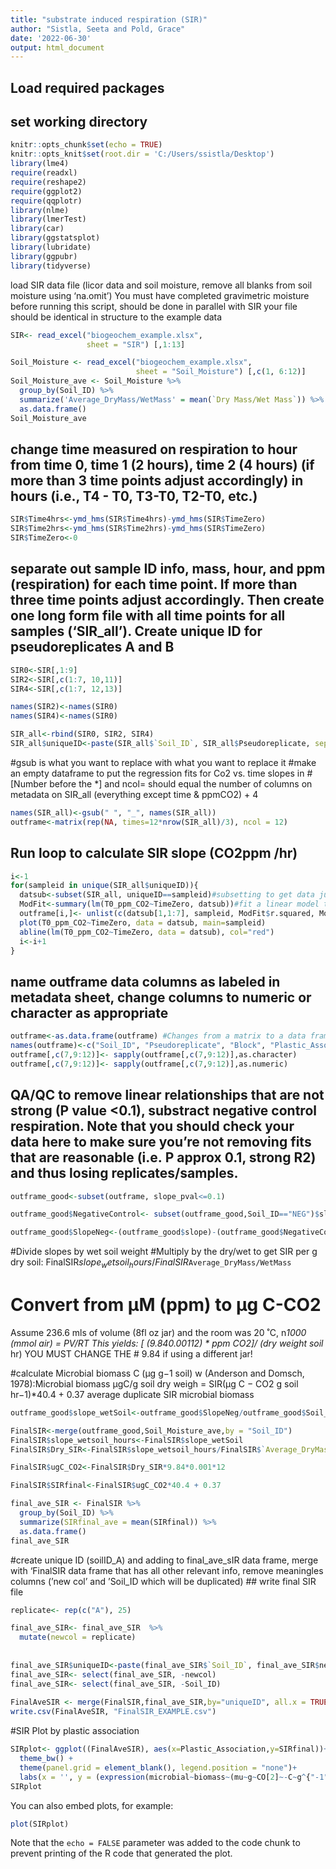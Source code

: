 ---
title: "substrate induced respiration (SIR)"
author: "Sistla, Seeta and Pold, Grace"
date: '2022-06-30'
output: html_document
---
## Load required packages
## set working directory
```{r setup, include=FALSE}
knitr::opts_chunk$set(echo = TRUE)
knitr::opts_knit$set(root.dir = 'C:/Users/ssistla/Desktop')
library(lme4)
require(readxl)
require(reshape2)
require(ggplot2)
require(qqplotr)
library(nlme)
library(lmerTest)
library(car)
library(ggstatsplot)
library(lubridate)
library(ggpubr)
library(tidyverse)
```


load SIR data file (licor data and soil moisture, remove all blanks from soil moisture using 'na.omit') 
You must have completed gravimetric moisture before running this script, should be done in parallel with SIR
your file should be identical in structure to the example data
```{r cars}
SIR<- read_excel("biogeochem_example.xlsx", 
                 sheet = "SIR") [,1:13]

Soil_Moisture <- read_excel("biogeochem_example.xlsx", 
                            sheet = "Soil_Moisture") [,c(1, 6:12)]
Soil_Moisture_ave <- Soil_Moisture %>%                                     
  group_by(Soil_ID) %>%
  summarize('Average_DryMass/WetMass' = mean(`Dry Mass/Wet Mass`)) %>% 
  as.data.frame()
Soil_Moisture_ave

```

## change time measured on respiration to hour from time 0, time 1 (2 hours), time 2 (4 hours) (if more than 3 time points adjust accordingly) in hours (i.e., T4 - T0, T3-T0, T2-T0, etc.)

```{r}
SIR$Time4hrs<-ymd_hms(SIR$Time4hrs)-ymd_hms(SIR$TimeZero)
SIR$Time2hrs<-ymd_hms(SIR$Time2hrs)-ymd_hms(SIR$TimeZero)
SIR$TimeZero<-0
```

## separate out sample ID info, mass, hour, and ppm (respiration) for each time point. If more than three time points adjust accordingly.  Then create one long form file with all time points for all samples ('SIR_all'). Create unique ID for pseudoreplicates A and B


```{r}

SIR0<-SIR[,1:9]
SIR2<-SIR[,c(1:7, 10,11)]
SIR4<-SIR[,c(1:7, 12,13)]

names(SIR2)<-names(SIR0)
names(SIR4)<-names(SIR0)

SIR_all<-rbind(SIR0, SIR2, SIR4)
SIR_all$uniqueID<-paste(SIR_all$`Soil_ID`, SIR_all$Pseudoreplicate, sep="_")
```


#gsub is what you want to replace with what you want to replace it 
#make an empty dataframe to put the regression fits for Co2 vs. time slopes in 
#[Number before the *] and ncol= should equal the number of columns on metadata on SIR_all (everything except time & ppmCO2) + 4 
```{r}
names(SIR_all)<-gsub(" ", "_", names(SIR_all))
outframe<-matrix(rep(NA, times=12*nrow(SIR_all)/3), ncol = 12)
```


## Run loop to calculate SIR slope (CO2ppm /hr)

```{r}
i<-1
for(sampleid in unique(SIR_all$uniqueID)){
  datsub<-subset(SIR_all, uniqueID==sampleid)#subsetting to get data just for sample of interest
  ModFit<-summary(lm(T0_ppm_CO2~TimeZero, datsub))#fit a linear model to determine slope
  outframe[i,]<- unlist(c(datsub[1,1:7], sampleid, ModFit$r.squared, ModFit$coefficients[2], ModFit$coefficients[4], ModFit$coefficients[8]))#extract the parameters of interest (ie slope, Rsq and p-values for slope) and save to a new dataframe
  plot(T0_ppm_CO2~TimeZero, data = datsub, main=sampleid)
  abline(lm(T0_ppm_CO2~TimeZero, data = datsub), col="red")
  i<-i+1
}

```
## name outframe data columns as labeled in metadata sheet, change columns to numeric or character as appropriate

```{r}
outframe<-as.data.frame(outframe) #Changes from a matrix to a data frame
names(outframe)<-c("Soil_ID", "Pseudoreplicate", "Block", "Plastic_Association", "Mulch_Thickness", "BDM_Maker", "Soil_wet_wt", "uniqueID", "r.squared", "slope", "SE", "slope_pval")
outframe[,c(7,9:12)]<- sapply(outframe[,c(7,9:12)],as.character)
outframe[,c(7,9:12)]<- sapply(outframe[,c(7,9:12)],as.numeric)
```

## QA/QC to remove linear relationships that are not strong (P value <0.1), substract negative control respiration. Note that you should check your data here to make sure you're not removing fits that are reasonable (i.e. P approx 0.1, strong R2) and thus losing replicates/samples. 

```{r}
outframe_good<-subset(outframe, slope_pval<=0.1)

outframe_good$NegativeControl<- subset(outframe_good,Soil_ID=="NEG")$slope

outframe_good$SlopeNeg<-(outframe_good$slope)-(outframe_good$NegativeControl)

```

#Divide slopes by wet soil weight
#Multiply by the dry/wet to get SIR per g dry soil: FinalSIR$slope_wetsoil_hours/FinalSIR$`Average_DryMass/WetMass`

# Convert from µM (ppm) to µg C-CO2
Assume 236.6 mls of volume (8fl oz jar) and the room was 20 ˚C, n*1000 (mmol air) = PV/RT 
This yields: [ (9.84*0.001*12) * ppm CO2]/ (dry weight soil * hr)
YOU MUST CHANGE THE # 9.84 if using a different jar!

#calculate Microbial biomass C (µg g−1 soil) w (Anderson and Domsch, 1978):Microbial biomass  μgC/g soil dry weigh = SIR(μg C − CO2 g soil hr−1)*40.4 + 0.37
 average duplicate SIR microbial biomass



```{r}
outframe_good$slope_wetSoil<-outframe_good$SlopeNeg/outframe_good$Soil_wet_wt

FinalSIR<-merge(outframe_good,Soil_Moisture_ave,by = "Soil_ID")
FinalSIR$slope_wetsoil_hours<-FinalSIR$slope_wetSoil
FinalSIR$Dry_SIR<-FinalSIR$slope_wetsoil_hours/FinalSIR$`Average_DryMass/WetMass` 

FinalSIR$ugC_CO2<-FinalSIR$Dry_SIR*9.84*0.001*12

FinalSIR$SIRfinal<-FinalSIR$ugC_CO2*40.4 + 0.37

final_ave_SIR <- FinalSIR %>%                                     
  group_by(Soil_ID) %>%
  summarize(SIRfinal_ave = mean(SIRfinal)) %>% 
  as.data.frame()
final_ave_SIR

```


#create unique ID (soilID_A) and adding to final_ave_sIR data frame, merge with 'FinalSIR data frame that has all other relevant info, remove meaningles columns ('new col' and 'Soil_ID which will be duplicated)
## write final SIR file
```{r}
replicate<- rep(c("A"), 25)

final_ave_SIR<- final_ave_SIR  %>%  
  mutate(newcol = replicate)   
  
 
final_ave_SIR$uniqueID<-paste(final_ave_SIR$`Soil_ID`, final_ave_SIR$newcol, sep="_")
final_ave_SIR<- select(final_ave_SIR, -newcol)
final_ave_SIR<- select(final_ave_SIR, -Soil_ID)
                            
FinalAveSIR <- merge(FinalSIR,final_ave_SIR,by="uniqueID", all.x = TRUE)
write.csv(FinalAveSIR, "FinalSIR_EXAMPLE.csv")
```


#SIR Plot by plastic association


```{r} 
SIRplot<- ggplot((FinalAveSIR), aes(x=Plastic_Association,y=SIRfinal))+ geom_boxplot()+
  theme_bw() + 
  theme(panel.grid = element_blank(), legend.position = "none")+
  labs(x = '', y = (expression(microbial~biomass~(mu~g~CO[2]~-C~g^{"-1"}~soil))))
SIRplot
```



You can also embed plots, for example:

```{r Plasticplot, echo=FALSE}
plot(SIRplot)
```

Note that the `echo = FALSE` parameter was added to the code chunk to prevent printing of the R code that generated the plot.
